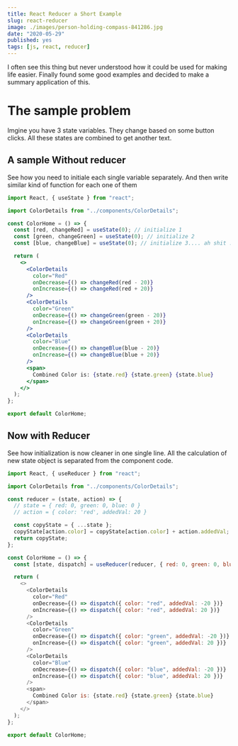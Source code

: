 ```yaml
---
title: React Reducer a Short Example
slug: react-reducer
image: ./images/person-holding-compass-841286.jpg
date: "2020-05-29"
published: yes
tags: [js, react, reducer]
---
```



I often see this thing but never understood how it could be used for making life easier. Finally found some good examples and decided to make a summary application of this.

# The sample problem

Imgine you have 3 state variables.
They change based on some button clicks.
All these states are combined to get another text.

## A sample Without reducer

See how you need to initiale each single variable separately. And then write similar kind of function for each one of them

<CodeDivWrapper>

```jsx
import React, { useState } from "react";

import ColorDetails from "../components/ColorDetails";

const ColorHome = () => {
  const [red, changeRed] = useState(0); // initialize 1
  const [green, changeGreen] = useState(0); // initialize 2
  const [blue, changeBlue] = useState(0); // initialize 3.... ah shit :(

  return (
    <>
      <ColorDetails
        color="Red"
        onDecrease={() => changeRed(red - 20)}
        onIncrease={() => changeRed(red + 20)}
      />
      <ColorDetails
        color="Green"
        onDecrease={() => changeGreen(green - 20)}
        onIncrease={() => changeGreen(green + 20)}
      />
      <ColorDetails
        color="Blue"
        onDecrease={() => changeBlue(blue - 20)}
        onIncrease={() => changeBlue(blue + 20)}
      />
      <span>
        Combined Color is: {state.red} {state.green} {state.blue}
      </span>
    </>
  );
};

export default ColorHome;
```

</CodeDivWrapper>

## Now with Reducer

See how initialization is now cleaner in one single line. All the calculation of new state object is separated from the component code.

<CodeDivWrapper>

```js
import React, { useReducer } from "react";

import ColorDetails from "../components/ColorDetails";

const reducer = (state, action) => {
  // state = { red: 0, green: 0, blue: 0 }
  // action = { color: 'red', addedVal: 20 }

  const copyState = { ...state };
  copyState[action.color] = copyState[action.color] + action.addedVal;
  return copyState;
};

const ColorHome = () => {
  const [state, dispatch] = useReducer(reducer, { red: 0, green: 0, blue: 0 }); // lot cleaner code

  return (
    <>
      <ColorDetails
        color="Red"
        onDecrease={() => dispatch({ color: "red", addedVal: -20 })}
        onIncrease={() => dispatch({ color: "red", addedVal: 20 })}
      />
      <ColorDetails
        color="Green"
        onDecrease={() => dispatch({ color: "green", addedVal: -20 })}
        onIncrease={() => dispatch({ color: "green", addedVal: 20 })}
      />
      <ColorDetails
        color="Blue"
        onDecrease={() => dispatch({ color: "blue", addedVal: -20 })}
        onIncrease={() => dispatch({ color: "blue", addedVal: 20 })}
      />
      <span>
        Combined Color is: {state.red} {state.green} {state.blue}
      </span>
    </>
  );
};

export default ColorHome;
```

</CodeDivWrapper>
